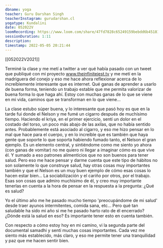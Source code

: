 ```yaml
---
dbname: yoga
teacher: Guru Darshan Singh
teacherInstagram: gurudarshan.cl
yogatype: Kundalini
date: 052022V
loomRecording: https://www.loom.com/share/47fd7828c65249159bebdd6b4518108e
sessionDuration: 1:11
description:
timestamp: 2022-05-05 20:21:44
---
```


[[052022V2021]]

Terminé la clase y me metí a twitter a ver qué había pasado con un tweet que publiqué con mi proyecto www.theinfinitejest.tv y me metí en la madriguera del conejo y eso me hace ahora reflexionar acerca de lo increíblemente interesante que es internet. Qué ganas de aprender a usarlo de buena forma, teniendo un trabajo estable que me permita valorizar de buena forma lo que haga ahí. Estoy con muchas ganas de lo que se viene en mi vida, caminos que se transforman en lo que viene...

La clase estubo súper buena, y lo interesante que pasó hoy es que en la tarde fui donde el Nelson y me fumé un cigarro después de muchísimo tiempo. Haciendo el kriya, en el primer ejercicio, sentí un dolor en el costado del torso, un poco más abajo de las axilas, que no había sentido antes. Probablemente está asociado al cigarro, y eso me hizo pensar en lo mal que hace para el cuerpo, y en lo increíble que es también que haya gente que soporte lo que soporta habiendo fumado tanto, el Nelson el gran ejemplo. Es un elemento central, y sintiéndome como me siento yo ahora (con ganas de vomitar) no me quiero ni llegar a imaginar cómo es que vive él. Y sumado a eso patrones alimenticios que no son buenos para tener salud. Pero eso me hace pensar y darme cuenta que este tipo de hábitos no son solamente lo que construye salud, hay otras cosas muy importantes también y que el Nelson es un muy buen ejemplo de cómo esas cosas lo hacen estar bien... La sociabilización y el cariño por otros, por el trabajo. Esas son cosas que admiro muchísimo de él, y creo muy importante tenerlas en cuenta a la hora de pensar en la respuesta a la pregunta: ¿Qué es salud?

Yo el último año me he pasado mucho tiempo 'preocupándome de mi salud' desde traer ayunos intermitentes, comida sana, etc... Pero qué tan saludable ha sido mi año si me he pasado harto rato de él encerrado? ¿Dónde está la salud en eso? Es importante tener esto en cuenta también.

Con respecto a cómo estoy hoy en mi camino, vi la segunda parte del documental samadhi y sentí muchas cosas importantes. Cada vez me siento más establecido, más claro, y eso me permite tener una tranquilidad y paz que me hacen sentir bien.
